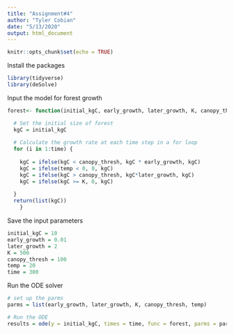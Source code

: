 ```yaml
---
title: "Assignment#4"
author: "Tyler Cobian"
date: "5/13/2020"
output: html_document
---
```


```r
knitr::opts_chunk$set(echo = TRUE)
```

Install the packages
```r
library(tidyverse)
library(deSolve)
```

Input the model for forest growth
```r
forest<- function(initial_kgC, early_growth, later_growth, K, canopy_thresh, temp, time){

  # Set the initial size of forest
  kgC = initial_kgC
  
  # Calculate the growth rate at each time step in a for loop
  for (i in 1:time) {
    
    kgC = ifelse(kgC < canopy_thresh, kgC * early_growth, kgC)
    kgC = ifelse(temp < 0, 0, kgC)
    kgC = ifelse(kgC > canopy_thresh, kgC*later_growth, kgC)
    kgC = ifelse(kgC >= K, 0, kgC)
    
  }
  return(list(kgC))
    }
```

Save the input parameters
```r
initial_kgC = 10
early_growth = 0.01
later_growth = 2
K = 500
canopy_thresh = 100
temp = 20
time = 300
```

Run the ODE solver
```r
# set up the parms
parms = list(early_growth, later_growth, K, canopy_thresh, temp)

# Run the ODE
results = ode(y = initial_kgC, times = time, func = forest, parms = parms)

```













